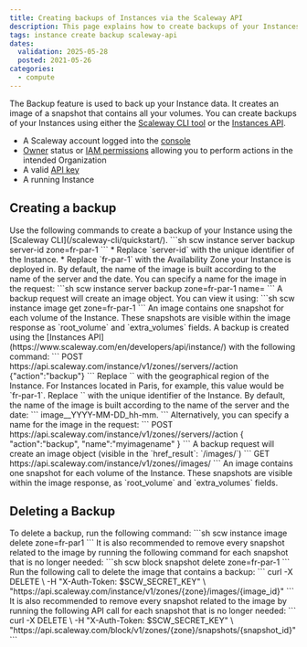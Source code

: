 ```yaml
---
title: Creating backups of Instances via the Scaleway API
description: This page explains how to create backups of your Instances using the Scaleway API
tags: instance create backup scaleway-api
dates:
  validation: 2025-05-28
  posted: 2021-05-26
categories:
  - compute
---
```



The Backup feature is used to back up your Instance data. It creates an image of a snapshot that contains all your volumes. You can create backups of your Instances using either the [Scaleway CLI tool](/scaleway-cli/quickstart/) or the [Instances API](https://www.scaleway.com/en/developers/api/instance/).

<Requirements />

- A Scaleway account logged into the [console](https://console.scaleway.com)
- [Owner](/iam/concepts/#owner) status or [IAM permissions](/iam/concepts/#permission) allowing you to perform actions in the intended Organization
- A valid [API key](/iam/how-to/create-api-keys/)
- A running Instance

## Creating a backup

<Tabs id="createbackup">

  <TabsTab label="CLI">
    Use the following commands to create a backup of your Instance using the [Scaleway CLI](/scaleway-cli/quickstart/).
    ```sh
    scw instance server backup server-id zone=fr-par-1
    ```
    <Message type="note">
      * Replace `server-id` with the unique identifier of the Instance.
      * Replace `fr-par-1` with the Availability Zone your Instance is deployed in.
    </Message>
    <Message type="tip">
      By default, the name of the image is built according to the name of the server and the date. You can specify a name for the image in the request:
      ```sh
      scw instance server backup <server-id> zone=fr-par-1 name=<my-image-name>
      ```
    </Message>
    A backup request will create an image object. You can view it using:
    ```sh
    scw instance image get <image-uid> zone=fr-par-1
    ```
    An image contains one snapshot for each volume of the Instance. These snapshots are visible within the image response as `root_volume` and `extra_volumes` fields.
  </TabsTab>

  <TabsTab label="API">
    A backup is created using the [Instances API](https://www.scaleway.com/en/developers/api/instance/) with the following command:
    ```
    POST https://api.scaleway.com/instance/v1/zones/<region>/servers/<uid>/action
    {"action":"backup"}
    ```
    Replace `<region>` with the geographical region of the Instance. For Instances located in Paris, for example, this value would be `fr-par-1`. Replace `<uid>` with the unique identifier of the Instance.
    By default, the name of the image is built according to the name of the server and the date:
    ```
    image_<servername>_YYYY-MM-DD_hh-mm.
    ```
    Alternatively, you can specify a name for the image in the request:
    ```
    POST https://api.scaleway.com/instance/v1/zones/<region>/servers/<id>/action
    { "action":"backup", "name":"myimagename" }
    ```
    A backup request will create an image object (visible in the `href_result`: `/images/<image_uuid>`)
    ```
    GET https://api.scaleway.com/instance/v1/zones/<region>/images/<image_uid>
    ```
    An image contains one snapshot for each volume of the Instance. These snapshots are visible within the image response, as `root_volume` and `extra_volumes` fields.
  </TabsTab>
</Tabs>

## Deleting a Backup
<Tabs id="deletebackup">

  <TabsTab label="CLI">
    To delete a backup, run the following command:
    ```sh
    scw instance image delete <image-uid> zone=fr-par1
    ```
    It is also recommended to remove every snapshot related to the image by running the following command for each snapshot that is no longer needed:
    ```sh
    scw block snapshot delete <snapshot-uid> zone=fr-par-1
    ```
  </TabsTab>

  <TabsTab label="API">
    Run the following call to delete the image that contains a backup:
    ```
    curl -X DELETE \
      -H "X-Auth-Token: $SCW_SECRET_KEY" \
      "https://api.scaleway.com/instance/v1/zones/{zone}/images/{image_id}"
    ```
    It is also recommended to remove every snapshot related to the image by running the following API call for each snapshot that is no longer needed:
    ```
    curl -X DELETE \
      -H "X-Auth-Token: $SCW_SECRET_KEY" \
      "https://api.scaleway.com/block/v1/zones/{zone}/snapshots/{snapshot_id}"
    ```
  </TabsTab>
</Tabs>

